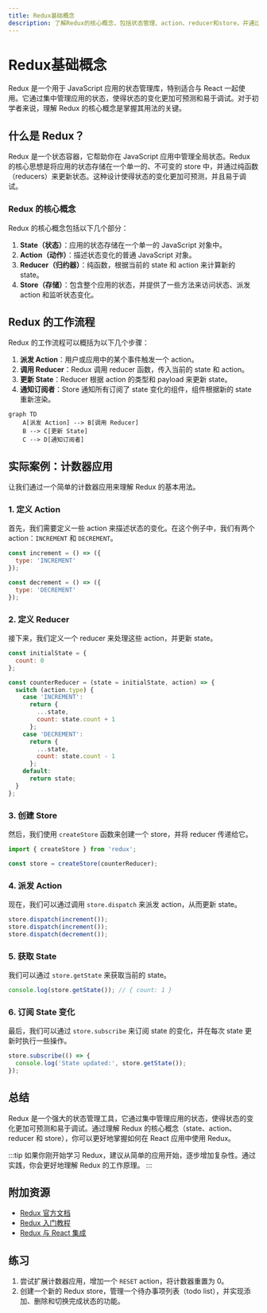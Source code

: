 ```yaml
---
title: Redux基础概念
description: 了解Redux的核心概念，包括状态管理、action、reducer和store，并通过实际案例掌握如何在React应用中使用Redux。
---
```


# Redux基础概念

Redux 是一个用于 JavaScript 应用的状态管理库，特别适合与 React 一起使用。它通过集中管理应用的状态，使得状态的变化更加可预测和易于调试。对于初学者来说，理解 Redux 的核心概念是掌握其用法的关键。

## 什么是 Redux？

Redux 是一个状态容器，它帮助你在 JavaScript 应用中管理全局状态。Redux 的核心思想是将应用的状态存储在一个单一的、不可变的 store 中，并通过纯函数（reducers）来更新状态。这种设计使得状态的变化更加可预测，并且易于调试。

### Redux 的核心概念

Redux 的核心概念包括以下几个部分：

1. **State（状态）**：应用的状态存储在一个单一的 JavaScript 对象中。
2. **Action（动作）**：描述状态变化的普通 JavaScript 对象。
3. **Reducer（归约器）**：纯函数，根据当前的 state 和 action 来计算新的 state。
4. **Store（存储）**：包含整个应用的状态，并提供了一些方法来访问状态、派发 action 和监听状态变化。

## Redux 的工作流程

Redux 的工作流程可以概括为以下几个步骤：

1. **派发 Action**：用户或应用中的某个事件触发一个 action。
2. **调用 Reducer**：Redux 调用 reducer 函数，传入当前的 state 和 action。
3. **更新 State**：Reducer 根据 action 的类型和 payload 来更新 state。
4. **通知订阅者**：Store 通知所有订阅了 state 变化的组件，组件根据新的 state 重新渲染。

```mermaid
graph TD
    A[派发 Action] --> B[调用 Reducer]
    B --> C[更新 State]
    C --> D[通知订阅者]
```

## 实际案例：计数器应用

让我们通过一个简单的计数器应用来理解 Redux 的基本用法。

### 1. 定义 Action

首先，我们需要定义一些 action 来描述状态的变化。在这个例子中，我们有两个 action：`INCREMENT` 和 `DECREMENT`。

```javascript
const increment = () => ({
  type: 'INCREMENT'
});

const decrement = () => ({
  type: 'DECREMENT'
});
```

### 2. 定义 Reducer

接下来，我们定义一个 reducer 来处理这些 action，并更新 state。

```javascript
const initialState = {
  count: 0
};

const counterReducer = (state = initialState, action) => {
  switch (action.type) {
    case 'INCREMENT':
      return {
        ...state,
        count: state.count + 1
      };
    case 'DECREMENT':
      return {
        ...state,
        count: state.count - 1
      };
    default:
      return state;
  }
};
```

### 3. 创建 Store

然后，我们使用 `createStore` 函数来创建一个 store，并将 reducer 传递给它。

```javascript
import { createStore } from 'redux';

const store = createStore(counterReducer);
```

### 4. 派发 Action

现在，我们可以通过调用 `store.dispatch` 来派发 action，从而更新 state。

```javascript
store.dispatch(increment());
store.dispatch(increment());
store.dispatch(decrement());
```

### 5. 获取 State

我们可以通过 `store.getState` 来获取当前的 state。

```javascript
console.log(store.getState()); // { count: 1 }
```

### 6. 订阅 State 变化

最后，我们可以通过 `store.subscribe` 来订阅 state 的变化，并在每次 state 更新时执行一些操作。

```javascript
store.subscribe(() => {
  console.log('State updated:', store.getState());
});
```

## 总结

Redux 是一个强大的状态管理工具，它通过集中管理应用的状态，使得状态的变化更加可预测和易于调试。通过理解 Redux 的核心概念（state、action、reducer 和 store），你可以更好地掌握如何在 React 应用中使用 Redux。

:::tip
如果你刚开始学习 Redux，建议从简单的应用开始，逐步增加复杂性。通过实践，你会更好地理解 Redux 的工作原理。
:::

## 附加资源

- [Redux 官方文档](https://redux.js.org/)
- [Redux 入门教程](https://redux.js.org/tutorials/essentials/part-1-overview-concepts)
- [Redux 与 React 集成](https://react-redux.js.org/)

## 练习

1. 尝试扩展计数器应用，增加一个 `RESET` action，将计数器重置为 0。
2. 创建一个新的 Redux store，管理一个待办事项列表（todo list），并实现添加、删除和切换完成状态的功能。
